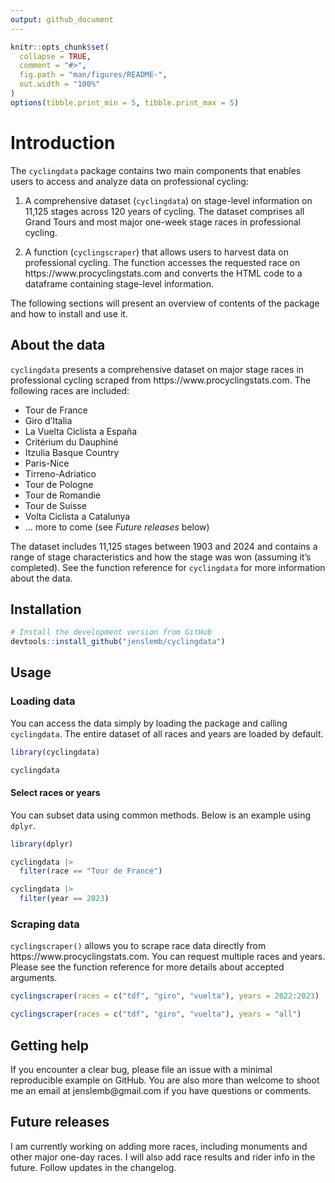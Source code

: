 ```yaml
---
output: github_document
---
```


```r
knitr::opts_chunk$set(
  collapse = TRUE,
  comment = "#>",
  fig.path = "man/figures/README-",
  out.width = "100%"
)
options(tibble.print_min = 5, tibble.print_max = 5)
```


# Introduction
The `cyclingdata` package contains two main components that enables users to access and analyze data on professional cycling:

1. A comprehensive dataset (`cyclingdata`) on stage-level information on 11,125 stages across 120 years of cycling. The dataset comprises all Grand Tours and most major one-week stage races in professional cycling.

2. A function (`cyclingscraper`) that allows users to harvest data on professional cycling. The function accesses the requested race on https://www.procyclingstats.com and converts the HTML code to a dataframe containing stage-level information.  

The following sections will present an overview of contents of the package and how to install and use it. 

## About the data 
`cyclingdata` presents a comprehensive dataset on major stage races in professional cycling scraped from https://www.procyclingstats.com. The following races are included:

* Tour de France
* Giro d'Italia 
* La Vuelta Ciclista a España
* Critérium du Dauphiné
* Itzulia Basque Country
* Paris-Nice
* Tirreno-Adriatico
* Tour de Pologne 
* Tour de Romandie 
* Tour de Suisse
* Volta Ciclista a Catalunya
* ... more to come (see *Future releases* below)

The dataset includes 11,125 stages between 1903 and 2024 and contains a range of stage characteristics and how the stage was won (assuming it's completed). See the function reference for `cyclingdata` for more information about the data. 

## Installation

``` r
# Install the development version from GitHub
devtools::install_github("jenslemb/cyclingdata")
```

## Usage

### Loading data

You can access the data simply by loading the package and calling `cyclingdata`. 
The entire dataset of all races and years are loaded by default. 

```r
library(cyclingdata)

cyclingdata
```


#### Select races or years 

You can subset data using common methods. Below is an example using `dplyr`. 

```r
library(dplyr)

cyclingdata |> 
  filter(race == "Tour de France")

cyclingdata |> 
  filter(year == 2023)
```



### Scraping data

`cyclingscraper()` allows you to scrape race data directly from https://www.procyclingstats.com.
You can request multiple races and years. Please see the function reference for more details about
accepted arguments. 

```r
cyclingscraper(races = c("tdf", "giro", "vuelta"), years = 2022:2023)

cyclingscraper(races = c("tdf", "giro", "vuelta"), years = "all")
```



## Getting help
If you encounter a clear bug, please file an issue with a minimal reproducible example on GitHub. You are also more than welcome to shoot me an email at jenslemb@gmail.com if you have questions or comments.



## Future releases
I am currently working on adding more races, including monuments and other major one-day races. I will also add race results and rider info in the future. Follow updates in the changelog.



